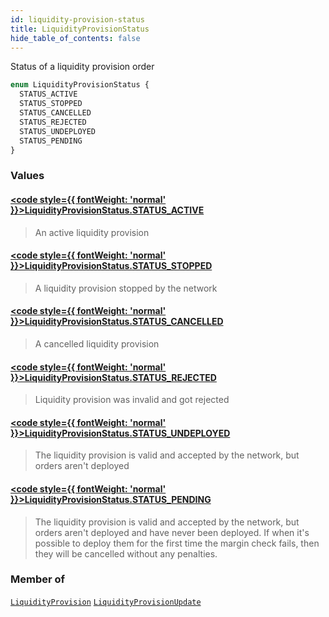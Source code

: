 ```yaml
---
id: liquidity-provision-status
title: LiquidityProvisionStatus
hide_table_of_contents: false
---
```








Status of a liquidity provision order

```graphql
enum LiquidityProvisionStatus {
  STATUS_ACTIVE
  STATUS_STOPPED
  STATUS_CANCELLED
  STATUS_REJECTED
  STATUS_UNDEPLOYED
  STATUS_PENDING
}
```


### Values

#### [<code style={{ fontWeight: 'normal' }}>LiquidityProvisionStatus.<b>STATUS_ACTIVE</b></code>](#) 
> An active liquidity provision
> 

#### [<code style={{ fontWeight: 'normal' }}>LiquidityProvisionStatus.<b>STATUS_STOPPED</b></code>](#) 
> A liquidity provision stopped by the network
> 

#### [<code style={{ fontWeight: 'normal' }}>LiquidityProvisionStatus.<b>STATUS_CANCELLED</b></code>](#) 
> A cancelled liquidity provision
> 

#### [<code style={{ fontWeight: 'normal' }}>LiquidityProvisionStatus.<b>STATUS_REJECTED</b></code>](#) 
> Liquidity provision was invalid and got rejected
> 

#### [<code style={{ fontWeight: 'normal' }}>LiquidityProvisionStatus.<b>STATUS_UNDEPLOYED</b></code>](#) 
> The liquidity provision is valid and accepted by the network, but orders aren't deployed
> 

#### [<code style={{ fontWeight: 'normal' }}>LiquidityProvisionStatus.<b>STATUS_PENDING</b></code>](#) 
> The liquidity provision is valid and accepted by the network, but orders aren't deployed and
have never been deployed. If when it's possible to deploy them for the first time the
margin check fails, then they will be cancelled without any penalties.
> 



### Member of

[`LiquidityProvision`](/testnet/api/graphql/objects/liquidity-provision)  <Badge class="secondary" text="object"/><Bullet />[`LiquidityProvisionUpdate`](/testnet/api/graphql/objects/liquidity-provision-update)  <Badge class="secondary" text="object"/>



